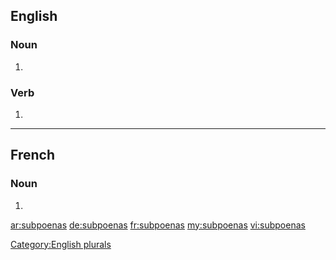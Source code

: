 {{also|subpœnas}}
==English==

===Noun===
{{head|en|noun}}

# {{plural of|subpoena|lang=en|nocat=1}}[[Category:English plurals]]

===Verb===
{{head|en|verb form}}

# {{en-third-person singular of|subpoena}}

----
==French==

===Noun===
{{head|fr|plural}}

# {{plural of|subpoena|lang=fr|nocat=1}}


[[ar:subpoenas]]
[[de:subpoenas]]
[[fr:subpoenas]]
[[my:subpoenas]]
[[vi:subpoenas]]